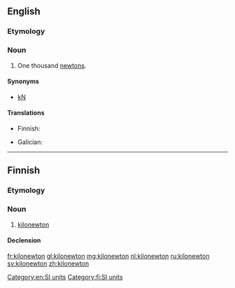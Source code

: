 ==English==

===Etymology===
{{prefix|kilo|newton|lang=en}}

===Noun===
{{en-noun}}

# One thousand [[newton]]s.

====Synonyms====
* [[kN]]

====Translations====
{{trans-top|one thousand newtons}}
* Finnish: {{t|fi|kilonewton}}
{{trans-mid}}
* Galician: {{t+|gl|quilonewton}}
{{trans-bottom}}

[[Category:en:SI units]]

----

==Finnish==

===Etymology===
{{prefix|kilo|newton|lang=fi}}

===Noun===
{{fi-noun}}

# [[#English|kilonewton]]

====Declension====
{{fi-decl-paperi|kilonewton|a|i=0}}

[[Category:fi:SI units]]

[[fr:kilonewton]]
[[gl:kilonewton]]
[[mg:kilonewton]]
[[nl:kilonewton]]
[[ru:kilonewton]]
[[sv:kilonewton]]
[[zh:kilonewton]]
